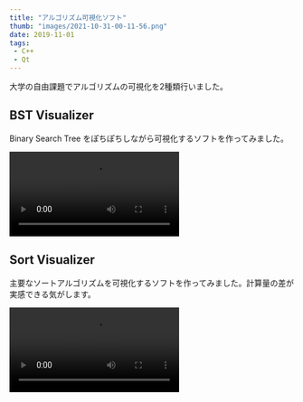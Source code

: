 ```yaml
---
title: "アルゴリズム可視化ソフト"
thumb: "images/2021-10-31-00-11-56.png"
date: 2019-11-01
tags:
 - C++
 - Qt
---
```



大学の自由課題でアルゴリズムの可視化を2種類行いました。

## BST Visualizer

Binary Search Tree をぽちぽちしながら可視化するソフトを作ってみました。

<Video src="https://github.com/nishidate-yuki/storage/blob/master/BSTVisualizer.mp4?raw=true" ></Video>

## Sort Visualizer

主要なソートアルゴリズムを可視化するソフトを作ってみました。計算量の差が実感できる気がします。

<Video src="https://github.com/nishidate-yuki/storage/blob/master/sorting_visualizer.mp4?raw=true" ></Video>
